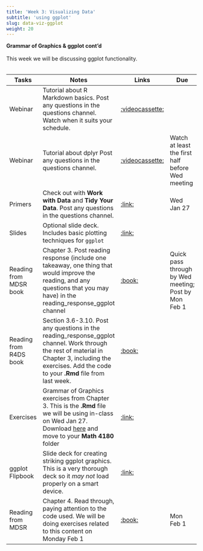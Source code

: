 ```yaml
---
title: 'Week 3: Visualizing Data'
subtitle: 'using ggplot'
slug: data-viz-ggplot
weight: 20
---
```



**Grammar of Graphics & ggplot cont'd**\
\
This week we will be discussing ggplot functionality.\
\

| Tasks | Notes | Links | Due |
| -------- | ------------- | ------ | ---- |
| Webinar | Tutorial about R Markdown basics. Post any questions in the questions channel. Watch when it suits your schedule. |[:videocassette:](https://rstudio.com/resources/webinars/getting-started-with-r-markdown/)| |
| Webinar |Tutorial about dplyr Post any questions in the questions channel.|[:videocassette:](https://rstudio.com/resources/additional-talks/the-grammar-and-graphics-of-data-science/)|Watch at least the first half before Wed meeting|
| Primers |Check out with **Work with Data** and **Tidy Your Data**. Post any questions in the questions channel. | [:link:](https://rstudio.cloud/learn/primers)| Wed Jan 27|
| Slides | Optional slide deck. Includes basic plotting techniques for `ggplot`| [:link:](/slides/data-viz-ggplot.html)||
| Reading from MDSR book | Chapter 3. Post reading response (include one takeaway, one thing that would improve the reading, and any questions that you may have) in the reading_response_ggplot channel | [:book:](https://mdsr-book.github.io/mdsr2e/ch-vizII.html)| Quick pass through by Wed meeting; Post by Mon Feb 1|
| Reading from R4DS book | Section 3.6-3.10. Post any questions in the reading_response_ggplot channel. Work through the rest of material in Chapter 3, including the exercises. Add the code to your **.Rmd** file from last week. |[:book:](https://r4ds.had.co.nz/data-visualisation.html#geometric-objects) | |
|Exercises|Grammar of Graphics exercises from Chapter 3. This is the **.Rmd** file we will be using in-class on Wed Jan 27. Download [here](https://math4180.netlify.app/exercises/chapter3.Rmd) and move to your **Math 4180** folder |[:link:](https://math4180.netlify.app/exercises/chapter3)||
|ggplot Flipbook | Slide deck for creating striking ggplot graphics. This is a very thorough deck so it *may not * load properly on a smart device. |[:link:](https://evamaerey.github.io/ggplot_flipbook/ggplot_flipbook_xaringan.html#5)||
|Reading from MDSR| Chapter 4. Read through, paying attention to the code used. We will be doing exercises related to this content on Monday Feb 1 |[:book:](https://mdsr-book.github.io/mdsr2e/ch-dataI.html)| Mon Feb 1|

